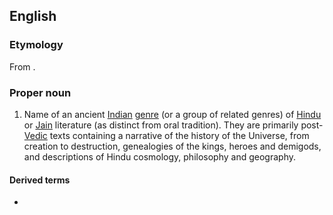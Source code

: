 ==English==
{{wikipedia|Puranas}}

===Etymology===
From {{etyl|sa|en}} {{m|sa|पुराण|tr=purāṇá||stories of ancient times told in a new manner}}.

===Proper noun===
{{en-proper noun|Puranas}}

# {{lb|en|Hinduism}} Name of an ancient [[Indian]] [[genre]] (or a group of related genres) of [[Hindu]] or [[Jain]] literature (as distinct from oral tradition). They are primarily post-[[Vedic]] texts containing a narrative of the history of the Universe, from creation to destruction, genealogies of the kings, heroes and demigods, and descriptions of Hindu cosmology, philosophy and geography.

====Derived terms====
* {{l|en|Puranic}}

{{rfc|en}}
